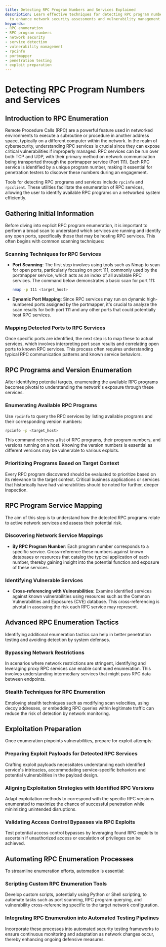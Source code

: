 ```yaml
---
title: Detecting RPC Program Numbers and Services Explained
description: Learn effective techniques for detecting RPC program numbers and services
  to enhance network security assessments and vulnerability management.
keywords:
- RPC enumeration
- RPC program numbers
- network security
- service detection
- vulnerability management
- rpcinfo
- portmapper
- penetration testing
- exploit preparation
---
```


# Detecting RPC Program Numbers and Services

## Introduction to RPC Enumeration

Remote Procedure Calls (RPC) are a powerful feature used in networked environments to execute a subroutine or procedure in another address space, typically on a different computer within the network. In the realm of cybersecurity, understanding RPC services is crucial since they can expose critical vulnerabilities if improperly managed. RPC services can be run over both TCP and UDP, with their primary method on network communication being transported through the portmapper service (Port 111). Each RPC service is identified by a unique program number, making it essential for penetration testers to discover these numbers during an engagement.

Tools for detecting RPC programs and services include `rpcinfo` and `rpcclient`. These utilities facilitate the enumeration of RPC services, allowing the user to identify available RPC programs on a networked system efficiently.

## Gathering Initial Information

Before diving into explicit RPC program enumeration, it is important to perform a broad scan to understand which services are running and identify any open ports, specifically those that may be hosting RPC services. This often begins with common scanning techniques:

### Scanning Techniques for RPC Services

- **Port Scanning**: The first step involves using tools such as Nmap to scan for open ports, particularly focusing on port 111, commonly used by the portmapper service, which acts as an index of all available RPC services. The command below demonstrates a basic scan for port 111:

  ```bash
  nmap -p 111 <target_host>
  ```

- **Dynamic Port Mapping**: Since RPC services may run on dynamic high-numbered ports assigned by the portmapper, it's crucial to analyze the scan results for both port 111 and any other ports that could potentially host RPC services.

### Mapping Detected Ports to RPC Services

Once specific ports are identified, the next step is to map these to actual services, which involves interpreting port scan results and correlating open ports to known RPC services. This process often requires understanding typical RPC communication patterns and known service behaviors.

## RPC Programs and Version Enumeration

After identifying potential targets, enumerating the available RPC programs becomes pivotal to understanding the network's exposure through these services.

### Enumerating Available RPC Programs

Use `rpcinfo` to query the RPC services by listing available programs and their corresponding version numbers:

```bash
rpcinfo -p <target_host>
```

This command retrieves a list of RPC programs, their program numbers, and versions running on a host. Knowing the version numbers is essential as different versions may be vulnerable to various exploits.

### Prioritizing Programs Based on Target Context

Every RPC program discovered should be evaluated to prioritize based on its relevance to the target context. Critical business applications or services that historically have had vulnerabilities should be noted for further, deeper inspection.

## RPC Program Service Mapping

The aim of this step is to understand how the detected RPC programs relate to active network services and assess their potential risk.

### Discovering Network Service Mappings

- **By RPC Program Number**: Each program number corresponds to a specific service. Cross-reference these numbers against known databases or resources that catalog the typical application of each number, thereby gaining insight into the potential function and exposure of these services.

### Identifying Vulnerable Services

- **Cross-referencing with Vulnerabilities**: Examine identified services against known vulnerabilities using resources such as the Common Vulnerabilities and Exposures (CVE) database. This cross-referencing is pivotal in assessing the risk each RPC service may represent.

## Advanced RPC Enumeration Tactics

Identifying additional enumeration tactics can help in better penetration testing and avoiding detection by system defenses.

### Bypassing Network Restrictions

In scenarios where network restrictions are stringent, identifying and leveraging proxy RPC services can enable continued enumeration. This involves understanding intermediary services that might pass RPC data between endpoints.

### Stealth Techniques for RPC Enumeration

Employing stealth techniques such as modifying scan velocities, using decoy addresses, or embedding RPC queries within legitimate traffic can reduce the risk of detection by network monitoring.

## Exploitation Preparation

Once enumeration pinpoints vulnerabilities, prepare for exploit attempts:

### Preparing Exploit Payloads for Detected RPC Services

Crafting exploit payloads necessitates understanding each identified service's intricacies, accommodating service-specific behaviors and potential vulnerabilities in the payload design.

### Aligning Exploitation Strategies with Identified RPC Versions

Adapt exploitation methods to correspond with the specific RPC versions enumerated to maximize the chance of successful penetration while minimizing unintended disruptions.

### Validating Access Control Bypasses via RPC Exploits

Test potential access control bypasses by leveraging found RPC exploits to ascertain if unauthorized access or escalation of privileges can be achieved.

## Automating RPC Enumeration Processes

To streamline enumeration efforts, automation is essential:

### Scripting Custom RPC Enumeration Tools

Develop custom scripts, potentially using Python or Shell scripting, to automate tasks such as port scanning, RPC program querying, and vulnerability cross-referencing specific to the target network configuration.

### Integrating RPC Enumeration into Automated Testing Pipelines

Incorporate these processes into automated security testing frameworks to ensure continuous monitoring and adaptation as network changes occur, thereby enhancing ongoing defensive measures.